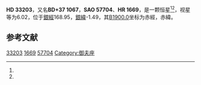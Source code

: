 {{Starbox begin
| name = HD 33203
}}
{{Starbox observe
| epoch = [[J2000.0|J2000.0]]
| constell = {{星座名待查}}<ref name=SIMBAD>{{cite web
 | url=http://simbad.u-strasbg.fr/simbad/sim-id?Ident=HR+1669
 | title=Pulsating variable Star
 | publisher=Centre de Données astronomiques de Strasbourg
 | work=SIMBAD
 | accessdate=2012-07-13
 | archive-date=2016-03-19
 | archive-url=https://web.archive.org/web/20160319065301/http://simbad.u-strasbg.fr/simbad/sim-id?Ident=HR+1669
 | dead-url=no
 }}</ref><ref name=DATA>{{cite web
 | url=http://vizier.u-strasbg.fr/viz-bin/VizieR-5?-out.add=.&-source=5050&-corr=PK=HR&-out.max=9999&HR=1669
 | title=VizieR Detailed Page
 | accessdate=2012-07-13
 | archive-date=2016-03-05
 | archive-url=https://web.archive.org/web/20160305005448/http://vizier.u-strasbg.fr/viz-bin/VizieR-5?-out.add=.&-source=5050&-corr=PK=HR&-out.max=9999&HR=1669
 | dead-url=no
 }}</ref>
| 星官 = 
| ra = {{RA|5|10|18.9}}<ref name=SIMBAD /><ref name=DATA />
| dec = {{DEC|+37|18|7}}<ref name=SIMBAD /><ref name=DATA />
| appmag_v = 6.02<ref name=SIMBAD /><ref name=DATA />
}}
{{Starbox character
| class = K3:+B2II:<ref name=SIMBAD /><ref name=DATA />
| b-v = 0.72<ref name=SIMBAD /><ref name=DATA />
| u-b = <ref name=SIMBAD /><ref name=DATA />
| r-i = <ref name=SIMBAD /><ref name=DATA />
| variable = 
}}
{{Starbox astrometry
| radial_v = 
| prop_mo_ra = 9
| parallax = 0.002
| p_error =
}}
{{Starbox catalog
| names =BD+37 1067，[[SAO星表|SAO]] 57704，[[HD星表|HD]] 33203，[[HR星表|HR]] 1669}}
{{Starbox reference |Simbad=HR+1669}}
{{Starbox end}}

'''HD 33203'''，又名'''BD+37 1067'''，'''SAO 57704'''、'''HR 1669'''，是一颗恒星<ref name=SIMBAD /><ref name=DATA />，视星等为6.02，位于[[銀道座標系|銀經]]168.95，[[銀道座標系|銀緯]]-1.49，其[[B1900.0|B1900.0]]坐标为赤經{{RA|5|3|32.6}}，赤緯{{DEC|+37|-1.49|28}}。

== 参考文献 ==
{{reflist}}

{{star-stub}}

[[Category:HD和HDE天體|33203]]
[[Category:HR天體|1669]]
[[Category:SAO天體|57704]]
[[Category:御夫座|Category:御夫座]]